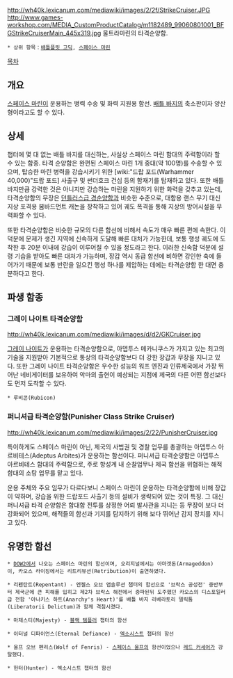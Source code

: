 {{{+1 '''Strike Cruiser'''}}}

http://wh40k.lexicanum.com/mediawiki/images/2/2f/StrikeCruiser.JPG
http://www.games-workshop.com/MEDIA_CustomProductCatalog/m1182489_99060801001_BFGStrikeCruiserMain_445x319.jpg
울트라마린의 타격순양함.

 * 상위 항목：[[배틀플릿 고딕]], [[스페이스 마린]]

[[목차]]

== 개요 ==
[[스페이스 마린]]이 운용하는 병력 수송 및 화력 지원용 함선. [[배틀 바지]]의 축소판이자 양산형이라고도 할 수 있다.

== 상세 ==
챕터에 몇 대 없는 배틀 바지를 대신하는, 사실상 스페이스 마린 함대의 주력함이라 할 수 있는 함종. 타격 순양함은 완편된 스페이스 마린 1개 중대(약 100명)를 수송할 수 있으며, 탑승한 마린 병력을 강습시키기 위한 [wiki:"드랍 포드(Warhammer 40,000)"드랍 포드] 사출구 및 썬더호크 건십 등의 함재기를 탑재하고 있다. 또한 배틀 바지만큼 강력한 것은 아니지만 강습하는 마린을 지원하기 위한 화력을 갖추고 있는데, 타격순양함의 무장은 [[던틀러스급 경순양함]]과 비슷한 수준으로, 대함용 랜스 무기 대신 지상 포격용 봄바드먼트 캐논을 장착하고 있어 궤도 폭격을 통해 지상의 방어시설을 무력화할 수 있다.

또한 타격순양함은 비슷한 규모의 다른 함선에 비해서 속도가 매우 빠른 편에 속한다. 이 덕분에 문제가 생긴 지역에 신속하게 도달해 빠른 대처가 가능한데, 보통 행성 궤도에 도착한 후 20분 이내에 강습이 이루어질 수 있을 정도라고 한다. 이러한 신속함 덕분에 설령 기습을 받아도 빠른 대처가 가능하며, 장갑 역시 동급 함선에 비하면 강인한 축에 들어가기 때문에 보통 반란을 일으킨 행성 하나를 제압하는 데에는 타격순양함 한 대면 충분하다고 한다.

== 파생 함종 ==
=== 그레이 나이트 타격순양함 ===
http://wh40k.lexicanum.com/mediawiki/images/d/d2/GKCruiser.jpg

[[그레이 나이트]]가 운용하는 타격순양함으로, 아뎁투스 메카니쿠스가 가지고 있는 최고의 기술을 지원받아 기본적으로 통상의 타격순양함보다 더 강한 장갑과 무장을 지니고 있다. 또한 그레이 나이트 타격순양함은 우수한 성능의 워프 엔진과 인류제국에서 가장 뛰어난 네비게이터를 보유하여 악마의 출현이 예상되는 지점에 제국의 다른 어떤 함선보다도 먼저 도착할 수 있다.

 * 루비콘(Rubicon)

=== 퍼니셔급 타격순양함(Punisher Class Strike Cruiser) ===
http://wh40k.lexicanum.com/mediawiki/images/2/22/PunisherCruiser.jpg

특이하게도 스페이스 마린이 아닌, 제국의 사법권 및 경찰 업무를 총괄하는 아뎁투스 아르비테스(Adeptus Arbites)가 운용하는 함선이다. 퍼니셔급 타격순양함은 아뎁투스 아르비테스 함대의 주력함으로, 주로 항성계 내 순찰업무나 제국 함선을 위협하는 해적 함대의 소탕 업무를 맡고 있다.

운용 주체와 주요 임무가 다르다보니 스페이스 마린이 운용하는 타격순양함에 비해 장갑이 약하며, 강습을 위한 드랍포드 사출기 등의 설비가 생략되어 있는 것이 특징. 그 대신 퍼니셔급 타격 순양함은 함대함 전투를 상정한 어뢰 발사관을 지니는 등 무장이 보다 더 강화되어 있으며, 해적들의 함선과 기지를 탐지하기 위해 보다 뛰어난 감지 장치를 지니고 있다.

== 유명한 함선 ==
 * [[DOW2]]에서 나오는 스페이스 마린의 함선이며, 오리지널에서는 아마겟돈(Armageddon)이, 카오스 라이징에서는 리트리뷰션(Retribution)이 출연하였다.

 * 리펜탄트(Repentant) - 엔젤스 오브 앱솔루션 챕터의 함선으로 '브락스 공성전' 중반부터 제국군에 큰 피해를 입히고 제2차 브락스 해전에서 중파된뒤 도주했던 카오스의 디스포일러급 전함 '아나키스 하트(Anarchy's Heart)'를 배틀 바지 리베라토리 델릭툼(Liberatorii Delictum)과 함께 격침시켰다.

 * 마제스티(Majesty) - [[블랙 템플러]] 챕터의 함선

 * 이터널 디파이언스(Eternal Defiance) - [[엑소시스트(Warhammer 40,000)#s-2|엑소시스트]] 챕터의 함선

 * 울프 오브 펜리스(Wolf of Fenris) - [[스페이스 울프]]의 함선이었으나 [[레드 커세어]]가 강탈했다.

 * 헌터(Hunter) - 엑소시스트 챕터의 함선
